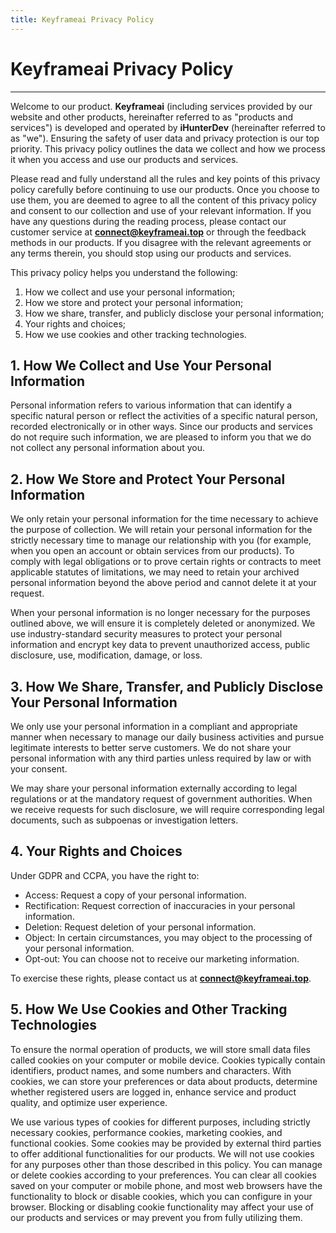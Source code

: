 ```yaml
---
title: Keyframeai Privacy Policy
---
```


# Keyframeai Privacy Policy

----

Welcome to our product. **Keyframeai** (including services provided by our website and other products, hereinafter referred to as "products and services") is developed and operated by **iHunterDev** (hereinafter referred to as "we"). Ensuring the safety of user data and privacy protection is our top priority. This privacy policy outlines the data we collect and how we process it when you access and use our products and services.

Please read and fully understand all the rules and key points of this privacy policy carefully before continuing to use our products. Once you choose to use them, you are deemed to agree to all the content of this privacy policy and consent to our collection and use of your relevant information. If you have any questions during the reading process, please contact our customer service at **connect@keyframeai.top** or through the feedback methods in our products. If you disagree with the relevant agreements or any terms therein, you should stop using our products and services.

This privacy policy helps you understand the following:

1. How we collect and use your personal information;
2. How we store and protect your personal information;
3. How we share, transfer, and publicly disclose your personal information;
4. Your rights and choices;
5. How we use cookies and other tracking technologies.

## 1. How We Collect and Use Your Personal Information

Personal information refers to various information that can identify a specific natural person or reflect the activities of a specific natural person, recorded electronically or in other ways. Since our products and services do not require such information, we are pleased to inform you that we do not collect any personal information about you.

## 2. How We Store and Protect Your Personal Information

We only retain your personal information for the time necessary to achieve the purpose of collection. We will retain your personal information for the strictly necessary time to manage our relationship with you (for example, when you open an account or obtain services from our products). To comply with legal obligations or to prove certain rights or contracts to meet applicable statutes of limitations, we may need to retain your archived personal information beyond the above period and cannot delete it at your request.

When your personal information is no longer necessary for the purposes outlined above, we will ensure it is completely deleted or anonymized. We use industry-standard security measures to protect your personal information and encrypt key data to prevent unauthorized access, public disclosure, use, modification, damage, or loss.

## 3. How We Share, Transfer, and Publicly Disclose Your Personal Information

We only use your personal information in a compliant and appropriate manner when necessary to manage our daily business activities and pursue legitimate interests to better serve customers. We do not share your personal information with any third parties unless required by law or with your consent.

We may share your personal information externally according to legal regulations or at the mandatory request of government authorities. When we receive requests for such disclosure, we will require corresponding legal documents, such as subpoenas or investigation letters.

## 4. Your Rights and Choices

Under GDPR and CCPA, you have the right to:

- Access: Request a copy of your personal information.
- Rectification: Request correction of inaccuracies in your personal information.
- Deletion: Request deletion of your personal information.
- Object: In certain circumstances, you may object to the processing of your personal information.
- Opt-out: You can choose not to receive our marketing information.

To exercise these rights, please contact us at **connect@keyframeai.top**.

## 5. How We Use Cookies and Other Tracking Technologies

To ensure the normal operation of products, we will store small data files called cookies on your computer or mobile device. Cookies typically contain identifiers, product names, and some numbers and characters. With cookies, we can store your preferences or data about products, determine whether registered users are logged in, enhance service and product quality, and optimize user experience.

We use various types of cookies for different purposes, including strictly necessary cookies, performance cookies, marketing cookies, and functional cookies. Some cookies may be provided by external third parties to offer additional functionalities for our products. We will not use cookies for any purposes other than those described in this policy. You can manage or delete cookies according to your preferences. You can clear all cookies saved on your computer or mobile phone, and most web browsers have the functionality to block or disable cookies, which you can configure in your browser. Blocking or disabling cookie functionality may affect your use of our products and services or may prevent you from fully utilizing them.
